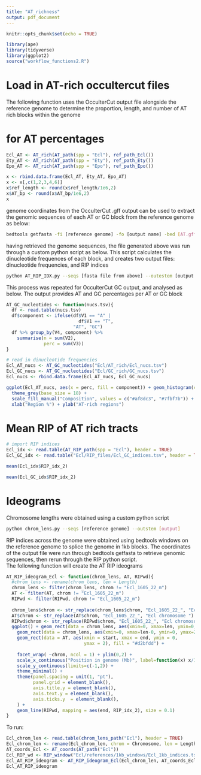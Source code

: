 ```yaml
---
title: "AT_richness"
output: pdf_document
---
```


```r
knitr::opts_chunk$set(echo = TRUE)
```

```r
library(ape)
library(tidyverse)
library(ggplot2)
source("workflow_functions2.R")
```

# Load in AT-rich occultercut files

The following function uses the OcculterCut output file alongside the reference genome to determine the proportion, length, 
and number of AT rich blocks within the genome

# for AT percentages
```r
Ecl_AT <- AT_rich(AT_path(spp = "Ecl"), ref_path_Ecl())
Ety_AT <- AT_rich(AT_path(spp = "Ety"), ref_path_Ety())
Epo_AT <- AT_rich(AT_path(spp = "Epo"), ref_path_Epo())

x <- rbind.data.frame(Ecl_AT, Ety_AT, Epo_AT)
x <- x[,c(1,2,3,4,6)]
x$ref_length <- round(x$ref_length/1e6,2)
x$AT_bp <- round(x$AT_bp/1e6,2)
x 
```

genome coordinates from the OcculterCut .gff output can be used to extract the genomic sequences of each AT or GC block 
from the reference genome as below:
```bash
bedtools getfasta -fi [reference genome] -fo [output name] -bed [AT.gff]
```

having retrieved the genome sequences, the file generated above was run through a custom python script as below. 
This script calculates the dinucleotide frequences of each block, and creates two output files: dinucleotide frequencies, and RIP indices
```bash
python AT_RIP_IDX.py --seqs [fasta file from above] --outestem [output name]
```

This process was repeated for OcculterCut GC output, and analysed as below. The output provides AT and GC percentages per AT or GC block

```r
AT_GC_nucleotides <- function(nucs.tsv){
  df <- read.table(nucs.tsv)
  df$component <- ifelse(df$V1 == "A" |
                           df$V1 == "T",
                         "AT", "GC")
  df %>% group_by(V4, component) %>% 
    summarise(n = sum(V2),
              perc = sum(V3))
}

# read in dinucleotide frequencies
Ecl_AT_nucs <- AT_GC_nucleotides("Ecl/AT_rich/Ecl_nucs.tsv")
Ecl_GC_nucs <- AT_GC_nucleotides("Ecl/GC_rich/GC_nucs.tsv")
Ecl_nucs <- rbind.data.frame(Ecl_AT_nucs, Ecl_GC_nucs)

ggplot(Ecl_AT_nucs, aes(x = perc, fill = component)) + geom_histogram(color = "black") +
  theme_grey(base_size = 18) +
  scale_fill_manual("Composition", values = c("#af8dc3", "#7fbf7b")) + theme(legend.position = "none") + 
  xlab("Region %") + ylab("AT-rich regions")

```



# Mean RIP of AT rich tracts

```r
# import RIP indices
Ecl_idx <- read.table(AT_RIP_path(spp = "Ecl"), header = TRUE)
Ecl_GC_idx <- read.table("Ecl/RIP_files/Ecl_GC_indices.tsv", header = TRUE)
```

```r
mean(Ecl_idx$RIP_idx_2)
```

```r
mean(Ecl_GC_idx$RIP_idx_2)
```

# Ideograms

Chromosome lengths were obtained using a custom python script
```bash
python chrom_lens.py --seqs [reference genome] --outstem [output]
```

RIP indices across the genome were obtained using bedtools windows on the reference genome to splice the genome in 1kb blocks. 
The coordinates of the output file were run through bedtools getfasta to retrieve genomic sequences, then rerun through the RIP python script.  
The following function will create the AT RIP ideograms

```r
AT_RIP_ideogram_Ecl <- function(chrom_lens, AT, RIPwd){
  #chrom_lens <- rename(chrom_lens, len = Length)
  chrom_lens <- filter(chrom_lens, chrom != "Ecl_1605_22_m")
  AT <- filter(AT, chrom != "Ecl_1605_22_m")
  RIPwd <- filter(RIPwd, chrom != "Ecl_1605_22_m")
  
  chrom_lens$chrom <- str_replace(chrom_lens$chrom, "Ecl_1605_22_", "Ecl chromosome ")
  AT$chrom <- str_replace(AT$chrom, "Ecl_1605_22_", "Ecl chromosome ")
  RIPwd$chrom <- str_replace(RIPwd$chrom, "Ecl_1605_22_", "Ecl chromosome ")
  ggplot() + geom_rect(data = chrom_lens, aes(xmin=0, xmax=len, ymin=0, ymax=2), colour="black", fill="white") + 
    geom_rect(data = chrom_lens, aes(xmin=0, xmax=len-0, ymin=0, ymax=2), fill="#99d8c9") + 
    geom_rect(data = AT, aes(xmin = start, xmax = end, ymin = 0,
                             ymax = 2), fill = "#d2bfdd") +    
  
    facet_wrap( ~chrom, ncol = 1) + ylim(0,2) +
    scale_x_continuous("Position in genome (Mb)", label=function(x) x/1e6) + 
    scale_y_continuous(limits=c(-1,2)) +
    theme_minimal() +
    theme(panel.spacing = unit(1, "pt"),
          panel.grid = element_blank(),
          axis.title.y = element_blank(),
          axis.text.y = element_blank(),
          axis.ticks.y  = element_blank(),
    ) +
    geom_line(RIPwd, mapping = aes(end, RIP_idx_2), size = 0.1)
}
```

To run:
```r
Ecl_chrom_len <- read.table(chrom_lens_path("Ecl"), header = TRUE)
Ecl_chrom_len <- rename(Ecl_chrom_len, chrom = Chromosome, len = Length)
AT_coords_Ecl <- AT_coords(AT_path("Ecl"))
Ecl_RIP_wd <- RIP_window("Ecl/references/1kb_windows/Ecl_1kb_indices.tsv", "Ecl/references/1kb_windows/Ecl_1kb.bed")
Ecl_AT_RIP_ideogram <- AT_RIP_ideogram_Ecl(Ecl_chrom_len, AT_coords_Ecl, Ecl_RIP_wd)
Ecl_AT_RIP_ideogram
```


